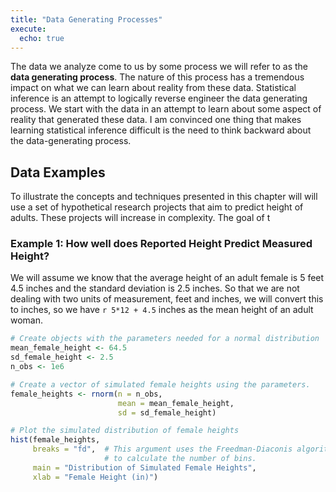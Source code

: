 ```yaml
---
title: "Data Generating Processes"
execute:
  echo: true
---
```


The data we analyze come to us by some process we will refer to as the **data generating process**.
The nature of this process has a tremendous impact on what we can learn about reality from these data. 
Statistical inference is an attempt to logically reverse engineer the data generating process. 
We start with the data in an attempt to learn about some aspect of reality that generated these data.
I am convinced one thing that makes learning statistical inference difficult is the need to think backward about the data-generating process.


## Data Examples

To illustrate the concepts and techniques presented in this chapter will will use a set of hypothetical research projects that aim to predict height of adults. These projects will increase in complexity. The goal of t

### Example 1: How well does Reported Height Predict Measured Height?


We will assume we know that the average height of an adult female is 5 feet 4.5 inches and the standard deviation is 2.5 inches. 
So that we are not dealing with two units of measurement, feet and inches, we will convert this to inches, so we have `r 5*12 + 4.5` inches as the mean height of an adult woman.

```r
# Create objects with the parameters needed for a normal distribution
mean_female_height <- 64.5
sd_female_height <- 2.5
n_obs <- 1e6

# Create a vector of simulated female heights using the parameters.
female_heights <- rnorm(n = n_obs, 
                        mean = mean_female_height, 
                        sd = sd_female_height)

# Plot the simulated distribution of female heights
hist(female_heights, 
     breaks = "fd",  # This argument uses the Freedman-Diaconis algorithm 
                     # to calculate the number of bins.
     main = "Distribution of Simulated Female Heights",
     xlab = "Female Height (in)")
```


